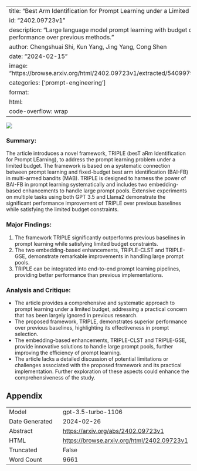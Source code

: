 
---
title: "Best Arm Identification for Prompt Learning under a Limited Budget"
id: "2402.09723v1"
description: "Large language model prompt learning with budget constraints improves performance over previous methods."
author: Chengshuai Shi, Kun Yang, Jing Yang, Cong Shen
date: "2024-02-15"
image: "https://browse.arxiv.org/html/2402.09723v1/extracted/5409979/figures/procedure.png"
categories: ['prompt-engineering']
format:
  html:
    code-overflow: wrap
---

![](https://browse.arxiv.org/html/2402.09723v1/extracted/5409979/figures/procedure.png)

### Summary:
The article introduces a novel framework, TRIPLE (besT aRm Identification for Prompt LEarning), to address the prompt learning problem under a limited budget. The framework is based on a systematic connection between prompt learning and fixed-budget best arm identification (BAI-FB) in multi-armed bandits (MAB). TRIPLE is designed to harness the power of BAI-FB in prompt learning systematically and includes two embedding-based enhancements to handle large prompt pools. Extensive experiments on multiple tasks using both GPT 3.5 and Llama2 demonstrate the significant performance improvement of TRIPLE over previous baselines while satisfying the limited budget constraints.

### Major Findings:
1. The framework TRIPLE significantly outperforms previous baselines in prompt learning while satisfying limited budget constraints.
2. The two embedding-based enhancements, TRIPLE-CLST and TRIPLE-GSE, demonstrate remarkable improvements in handling large prompt pools.
3. TRIPLE can be integrated into end-to-end prompt learning pipelines, providing better performance than previous implementations.

### Analysis and Critique:
- The article provides a comprehensive and systematic approach to prompt learning under a limited budget, addressing a practical concern that has been largely ignored in previous research.
- The proposed framework, TRIPLE, demonstrates superior performance over previous baselines, highlighting its effectiveness in prompt selection.
- The embedding-based enhancements, TRIPLE-CLST and TRIPLE-GSE, provide innovative solutions to handle large prompt pools, further improving the efficiency of prompt learning.
- The article lacks a detailed discussion of potential limitations or challenges associated with the proposed framework and its practical implementation. Further exploration of these aspects could enhance the comprehensiveness of the study.

## Appendix

|          |          |
|----------|----------|
| Model     | gpt-3.5-turbo-1106       |
| Date Generated     | 2024-02-26       |
| Abstract | [https://arxiv.org/abs/2402.09723v1](https://arxiv.org/abs/2402.09723v1)        |
| HTML     | [https://browse.arxiv.org/html/2402.09723v1](https://browse.arxiv.org/html/2402.09723v1)       |
| Truncated       | False       |
| Word Count       | 9661       |
